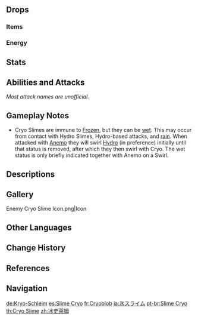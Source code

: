 {{Enemy Infobox
|title    = Rolling Elemental
|image    = Enemy Cryo Slime.png
|dmgtype  = Cryo
|weakpoint = no
|type     = Common Enemies
|family   = Elemental Lifeforms
|group    = Slimes
|location = Multiple
}}
{{Enemy Intro}}

==Drops==
===Items===
{{Drops Table|type=Slimes (Small)}}

===Energy===
{{Energy Drops
|type  = Cryo
|hp1   = 60
|p1    = 1
|hp2   = 0
|p2    = 1
}}

==Stats==
{{Enemy Stats|cryo_res=Immune|hp_ratio=0.8|atk_ratio=.6|hp_type=1}}

==Abilities and Attacks==
''Most attack names are unofficial.''
{{Enemy Attacks
|name_1 = Bump
|desc_1 = Bumps into the player, dealing '''100% ATK''' as {{Color|Cryo DMG}}.

|name_2 = Drowning Immunity
|desc_2 = The Cryo Slime constantly [[Frozen|freezes]] surfaces of water below them, making them unable to drown.
}}

==Gameplay Notes==
*Cryo Slimes are immune to [[Frozen]], but they can be [[wet]]. This may occur from contact with Hydro Slimes, Hydro-based attacks, and [[rain]]. When attacked with [[Anemo]] they will swirl [[Hydro]] (in preference) initially until that status is removed, after which they then swirl with Cryo. The wet status is only briefly indicated together with Anemo on a Swirl.

==Descriptions==
{{Description|A small monster created through the coagulation of Cryo in the natural environment.<br />Competitors once spread malicious rumors that the Dawn Winery used Cryo [[Slimes]] to control the temperature of their wine cellar and preserve the quality of their alcohol.|[[Archive]]}}

==Gallery==
<gallery>
Enemy Cryo Slime Icon.png|Icon
</gallery>

==Other Languages==
{{Other Languages
|en      = Cryo Slime
|zhs     = 冰史莱姆
|zhs_rm  = Bīng Shǐláimǔ
|zht     = 冰史萊姆
|zht_rm  = Bīng Shǐláimǔ
|zh_tl   = {{Lex|Cryo|zh}} Slime
|ja      = 氷スライム
|ja_rm   = Koori Suraimu<ref>{{Ref/VO|Traveler|スライムについて…|ja|note=Lumine Version}}</ref>
|ja_tl   = {{Lex|Cryo|ja}} Slime
|ko      = 얼음 슬라임
|ko_rm   = Eoleum Seullaim
|ko_tl   = {{Lex|Cryo|ko}} Slime
|es      = Slime Cryo
|es_tl   = Cryo Slime
|fr      = Cryoblob
|fr_tl   = Cryo Blob
|ru      = Крио слайм
|ru_tl   = Cryo Slime
|th      = Cryo Slime
|vi      = Slime Băng
|vi_tl   = {{Lex|Cryo|vi}} Slime
|de      = Kryo-Schleim
|de_tl   = Cryo Slime
|id      = Cryo Slime
|pt      = Slime Cryo
|pt_tl   = Cryo Slime
|tr      = Buz Bodurlopu
|tr_tl   = 
|it      = Melmoso di Cryo
|it_tl   = 
}}

==Change History==
{{Change History|1.0}}

==References==
{{Reflist}}

==Navigation==
{{Enemy Navbox|type=Common}}

[[de:Kryo-Schleim]]
[[es:Slime Cryo]]
[[fr:Cryoblob]]
[[ja:氷スライム]]
[[pt-br:Slime Cryo]]
[[th:Cryo Slime]]
[[zh:冰史萊姆]]